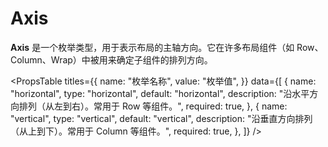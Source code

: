 # Axis

**Axis** 是一个枚举类型，用于表示布局的主轴方向。它在许多布局组件（如 Row、Column、Wrap）中被用来确定子组件的排列方向。


<PropsTable
  titles={{
    name: "枚举名称",
    value: "枚举值",
  }}
  data={[
    {
      name: "horizontal",
      type: "horizontal",
      default: "horizontal",
      description: "沿水平方向排列（从左到右）。常用于 Row 等组件。",
      required: true,
    },
    {
      name: "vertical",
      type: "vertical",
      default: "vertical",
      description: "沿垂直方向排列（从上到下）。常用于 Column 等组件。",
      required: true,
    },
  ]}
/>
